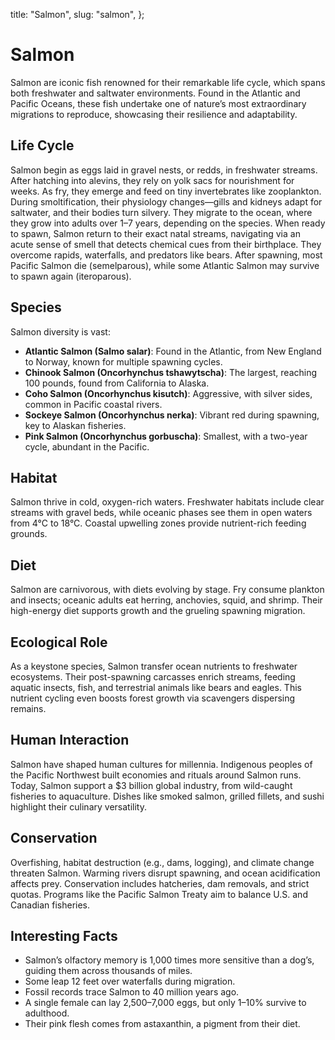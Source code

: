   title: "Salmon",
  slug: "salmon",
};

# Salmon

Salmon are iconic fish renowned for their remarkable life cycle, which spans both freshwater and saltwater environments. Found in the Atlantic and Pacific Oceans, these fish undertake one of nature’s most extraordinary migrations to reproduce, showcasing their resilience and adaptability.

## Life Cycle

Salmon begin as eggs laid in gravel nests, or redds, in freshwater streams. After hatching into alevins, they rely on yolk sacs for nourishment for weeks. As fry, they emerge and feed on tiny invertebrates like zooplankton. During smoltification, their physiology changes—gills and kidneys adapt for saltwater, and their bodies turn silvery. They migrate to the ocean, where they grow into adults over 1–7 years, depending on the species. When ready to spawn, Salmon return to their exact natal streams, navigating via an acute sense of smell that detects chemical cues from their birthplace. They overcome rapids, waterfalls, and predators like bears. After spawning, most Pacific Salmon die (semelparous), while some Atlantic Salmon may survive to spawn again (iteroparous).

## Species

Salmon diversity is vast:

- **Atlantic Salmon (Salmo salar)**: Found in the Atlantic, from New England to Norway, known for multiple spawning cycles.
- **Chinook Salmon (Oncorhynchus tshawytscha)**: The largest, reaching 100 pounds, found from California to Alaska.
- **Coho Salmon (Oncorhynchus kisutch)**: Aggressive, with silver sides, common in Pacific coastal rivers.
- **Sockeye Salmon (Oncorhynchus nerka)**: Vibrant red during spawning, key to Alaskan fisheries.
- **Pink Salmon (Oncorhynchus gorbuscha)**: Smallest, with a two-year cycle, abundant in the Pacific.

## Habitat

Salmon thrive in cold, oxygen-rich waters. Freshwater habitats include clear streams with gravel beds, while oceanic phases see them in open waters from 4°C to 18°C. Coastal upwelling zones provide nutrient-rich feeding grounds.

## Diet

Salmon are carnivorous, with diets evolving by stage. Fry consume plankton and insects; oceanic adults eat herring, anchovies, squid, and shrimp. Their high-energy diet supports growth and the grueling spawning migration.

## Ecological Role

As a keystone species, Salmon transfer ocean nutrients to freshwater ecosystems. Their post-spawning carcasses enrich streams, feeding aquatic insects, fish, and terrestrial animals like bears and eagles. This nutrient cycling even boosts forest growth via scavengers dispersing remains.

## Human Interaction

Salmon have shaped human cultures for millennia. Indigenous peoples of the Pacific Northwest built economies and rituals around Salmon runs. Today, Salmon support a $3 billion global industry, from wild-caught fisheries to aquaculture. Dishes like smoked salmon, grilled fillets, and sushi highlight their culinary versatility.

## Conservation

Overfishing, habitat destruction (e.g., dams, logging), and climate change threaten Salmon. Warming rivers disrupt spawning, and ocean acidification affects prey. Conservation includes hatcheries, dam removals, and strict quotas. Programs like the Pacific Salmon Treaty aim to balance U.S. and Canadian fisheries.

## Interesting Facts

- Salmon’s olfactory memory is 1,000 times more sensitive than a dog’s, guiding them across thousands of miles.
- Some leap 12 feet over waterfalls during migration.
- Fossil records trace Salmon to 40 million years ago.
- A single female can lay 2,500–7,000 eggs, but only 1–10% survive to adulthood.
- Their pink flesh comes from astaxanthin, a pigment from their diet.
